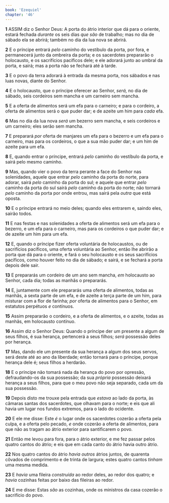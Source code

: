 ```yaml
---
book: 'Ezequiel'
chapter: '46'
---
```


**1** ASSIM diz o Senhor Deus: A porta do átrio interior que dá para o oriente, estará fechada _durante_ os seis dias _que são_ de trabalho; mas no dia de sábado ela se abrirá; também no dia da lua nova se abrirá.

**2** E o príncipe entrará _pelo_ caminho do vestíbulo da porta, por fora, e permanecerá junto da ombreira da porta; e os sacerdotes prepararão o holocausto, e os sacrifícios pacíficos dele; e ele adorará junto ao umbral da porta, e sairá; mas a porta não se fechará até à tarde.

**3** E o povo da terra adorará à entrada da mesma porta, nos sábados e nas luas novas, diante do Senhor.

**4** E o holocausto, que o príncipe oferecer ao Senhor, _será,_ no dia de sábado, seis cordeiros sem mancha e um carneiro sem mancha.

**5** E a oferta de alimentos será um efa para o carneiro; e para o cordeiro, a oferta de alimentos será o que puder dar; e de azeite um him para _cada_ efa.

**6** Mas no dia da lua nova _será_ um bezerro sem mancha, e seis cordeiros e um carneiro; eles serão sem mancha.

**7** E preparará _por_ oferta de manjares um efa para o bezerro e um efa para o carneiro, mas para os cordeiros, o que a sua mão puder dar; e um him de azeite para um efa.

**8** E, quando entrar o príncipe, entrará _pelo_ caminho do vestíbulo da porta, e sairá pelo mesmo caminho.

**9** Mas, quando vier o povo da terra perante a face do Senhor nas solenidades, aquele que entrar _pelo_ caminho da porta do norte, para adorar, sairá _pelo_ caminho da porta do sul; e aquele que entrar _pelo_ caminho da porta do sul sairá _pelo_ caminho da porta do norte; não tornará _pelo_ caminho da porta por onde entrou, mas sairá pela _outra_ que está oposta.

**10** E o príncipe entrará no meio deles; quando eles entrarem e, saindo eles, sairão todos.

**11** E nas festas e nas solenidades a oferta de alimentos será um efa para o bezerro, e um efa para o carneiro, mas para os cordeiros o que puder dar; e de azeite um him para um efa.

**12** E, quando o príncipe fizer oferta voluntária de holocaustos, ou de sacrifícios pacíficos, uma oferta voluntária ao Senhor, então lhe abrirão a porta que dá para o oriente, e fará o seu holocausto e os seus sacrifícios pacíficos, como houver feito no dia de sábado; e sairá, e se fechará a porta depois dele sair.

**13** E prepararás um cordeiro de um ano sem mancha, _em_ holocausto ao Senhor, cada dia; todas as manhãs o prepararás.

**14** E, juntamente com ele prepararás uma oferta de alimentos, todas as manhãs, a sexta parte de um efa, e de azeite a terça parte de um him, para misturar com a flor de farinha; _por_ oferta de alimentos para o Senhor, em estatutos perpétuos _e_ contínuos.

**15** Assim prepararão o cordeiro, e a oferta de alimentos, e o azeite, todas as manhãs, em holocausto contínuo.

**16** Assim diz o Senhor Deus: Quando o príncipe der um presente a algum de seus filhos, é sua herança, pertencerá a seus filhos; _será_ possessão deles por herança.

**17** Mas, dando ele um presente da sua herança a algum dos seus servos, será deste até ao ano da liberdade; então tornará para o príncipe, porque herança dele é; seus filhos a herdarão.

**18** E o príncipe não tomará nada da herança do povo por opressão, defraudando-os da sua possessão; da sua _própria_ possessão deixará herança a seus filhos, para que o meu povo não seja separado, cada um da sua possessão.

**19** Depois disto me trouxe pela entrada que _estava_ ao lado da porta, às câmaras santas dos sacerdotes, que olhavam para o norte; e eis que ali havia um lugar nos fundos extremos, para o lado do ocidente.

**20** E ele me disse: Este _é_ o lugar onde os sacerdotes cozerão a oferta pela culpa, e a oferta pelo pecado, _e_ onde cozerão a oferta de alimentos, para que não as tragam ao átrio exterior para santificarem o povo.

**21** Então me levou para fora, para o átrio exterior, e me fez passar pelos quatro cantos do átrio; e eis que em cada canto do átrio havia outro átrio.

**22** Nos quatro cantos do átrio _havia outros_ átrios juntos, de quarenta côvados de comprimento e de trinta de largura; estes quatro cantos _tinham_ uma mesma medida.

**23** E _havia_ uma fileira _construída_ ao redor deles, ao redor dos quatro; e _havia_ cozinhas feitas por baixo das fileiras ao redor.

**24** E me disse: Estas _são_ as cozinhas, onde os ministros da casa cozerão o sacrifício do povo.
